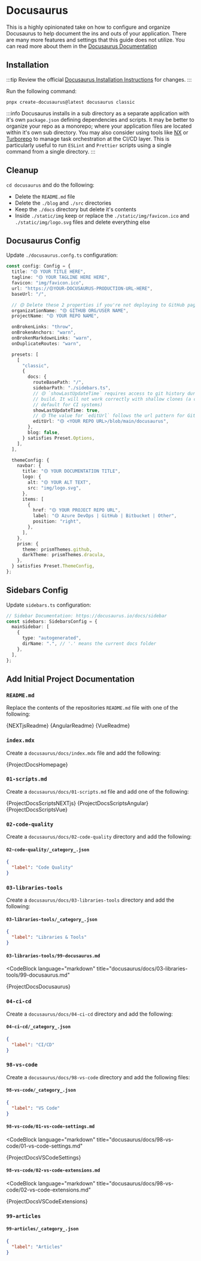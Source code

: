 
# Docusaurus

This is a highly opinionated take on how to configure and organize Docusaurus to help document the ins and outs of your application. There are many more features and settings that this guide does not utilize. You can read more about them in the [Docusaurus Documentation](https://docusaurus.io/)

## Installation

:::tip
Review the official [Docusaurus Installation Instructions](https://docusaurus.io/docs) for changes.
:::

Run the following command:

```terminal
pnpx create-docusaurus@latest docusaurus classic
```

:::info
Docusaurus installs in a sub directory as a separate application with it's own `package.json` defining dependencies and scripts. It may be better to organize your repo as a monorepo; where your application files are located within it's own sub directory. You may also consider using tools like [NX](https://nx.dev/) or [Turborepo](https://turborepo.com/docs) to manage task orchestration at the CI/CD layer. This is particularly useful to run `ESLint` and `Prettier` scripts using a single command from a single directory.
:::

## Cleanup

`cd docusaurus` and do the following:

- Delete the `README.md` file
- Delete the `./blog` and `./src` directories
- Keep the `./docs` directory but delete it's contents
- Inside `./static/img` keep or replace the `./static/img/favicon.ico` and `./static/img/logo.svg` files and delete everything else

## Docusaurus Config

Update `./docusaurus.confg.ts` configuration:

```ts title="docusaurus.confg.ts"
const config: Config = {
  title: "🟡 YOUR TITLE HERE",
  tagline: "🟡 YOUR TAGLINE HERE HERE",
  favicon: "img/favicon.ico",
  url: "https://🟡YOUR-DOCUSAURUS-PRODUCTION-URL-HERE",
  baseUrl: "/",

  // 🟡 Delete these 2 properties if you're not deploying to GitHub pages
  organizationName: "🟡 GITHUB ORG/USER NAME",
  projectName: "🟡 YOUR REPO NAME",

  onBrokenLinks: "throw",
  onBrokenAnchors: "warn",
  onBrokenMarkdownLinks: "warn",
  onDuplicateRoutes: "warn",

  presets: [
    [
      "classic",
      {
        docs: {
          routeBasePath: "/",
          sidebarPath: "./sidebars.ts",
          // 🟡 `showLastUpdateTime` requires access to git history during the
          // build. It will not work correctly with shallow clones (a common
          // default for CI systems)
          showLastUpdateTime: true,
          // 🟡 The value for `editUrl` follows the url pattern for GitHub repos. Other repos may differ
          editUrl: "🟡 <YOUR REPO URL>/blob/main/docusaurus",
        },
        blog: false,
      } satisfies Preset.Options,
    ],
  ],

  themeConfig: {
    navbar: {
      title: "🟡 YOUR DOCUMENTATION TITLE",
      logo: {
        alt: "🟡 YOUR ALT TEXT",
        src: "img/logo.svg",
      },
      items: [
        {
          href: "🟡 YOUR PROJECT REPO URL",
          label: "🟡 Azure DevOps | GitHub | Bitbucket | Other",
          position: "right",
        },
      ],
    },
    prism: {
      theme: prismThemes.github,
      darkTheme: prismThemes.dracula,
    },
  } satisfies Preset.ThemeConfig,
};
```

## Sidebars Config

Update `sidebars.ts` configuration:

```ts title="sidebars.ts"
// Sidebar Documentation: https://docusaurus.io/docs/sidebar
const sidebars: SidebarsConfig = {
  mainSidebar: [
    {
      type: "autogenerated",
      dirName: ".", // '.' means the current docs folder
    },
  ],
};
```

## Add Initial Project Documentation

### `README.md`

Replace the contents of the repositories `README.md` file with one of the following:

<Tabs>
  <TabItem value="nextjs" label="NEXT.js" default>
    <CodeBlock language="markdown" title="README.md">
      {NEXTjsReadme}
    </CodeBlock>
  </TabItem>
  <TabItem value="angular" label="Angular" default>
    <CodeBlock language="markdown" title="README.md">
      {AngularReadme}
    </CodeBlock>
  </TabItem>
  <TabItem value="vue" label="Vue" default>
    <CodeBlock language="markdown" title="README.md">
      {VueReadme}
    </CodeBlock>
  </TabItem>
</Tabs>

### `index.mdx`

Create a `docusaurus/docs/index.mdx` file and add the following:

<CodeBlock language="mdx" title="docusaurus/docs/index.mdx">
  {ProjectDocsHomepage}
</CodeBlock>

### `01-scripts.md`

Create a `docusaurus/docs/01-scripts.md` file and add one of the following:

<Tabs>
  <TabItem value="nextjs" label="NEXT.js" default>
    <CodeBlock language="markdown" title="docusaurus/docs/01-scripts.md">
      {ProjectDocsScriptsNEXTjs}
    </CodeBlock>
  </TabItem>
  <TabItem value="angular" label="Angular" default>
    <CodeBlock language="markdown" title="docusaurus/docs/01-scripts.md">
      {ProjectDocsScriptsAngular}
    </CodeBlock>
  </TabItem>
  <TabItem value="vue" label="Vue" default>
    <CodeBlock language="markdown" title="docusaurus/docs/01-scripts.md">
      {ProjectDocsScriptsVue}
    </CodeBlock>
  </TabItem>
</Tabs>

### `02-code-quality`

Create a `docusaurus/docs/02-code-quality` directory and add the following:

#### `02-code-quality/_category_.json`

```json title="docusaurus/docs/02-code-quality/_category_.json"
{
  "label": "Code Quality"
}
```

### `03-libraries-tools`

Create a `docusaurus/docs/03-libraries-tools` directory and add the following:

#### `03-libraries-tools/_category_.json`

```json title="docusaurus/docs/03-libraries-tools/_category_.json"
{
  "label": "Libraries & Tools"
}
```

#### `03-libraries-tools/99-docusaurus.md`

<CodeBlock
  language="markdown"
  title="docusaurus/docs/03-libraries-tools/99-docusaurus.md"
>
  {ProjectDocsDocusaurus}
</CodeBlock>

### `04-ci-cd`

Create a `docusaurus/docs/04-ci-cd` directory and add the following:

#### `04-ci-cd/_category_.json`

```json title="docusaurus/docs/04-ci-cd/_category_.json"
{
  "label": "CI/CD"
}
```

### `98-vs-code`

Create a `docusaurus/docs/98-vs-code` directory and add the following files:

#### `98-vs-code/_category_.json`

```json title="docusaurus/docs/98-vs-code/_category_.json"
{
  "label": "VS Code"
}
```

#### `98-vs-code/01-vs-code-settings.md`

<CodeBlock
  language="markdown"
  title="docusaurus/docs/98-vs-code/01-vs-code-settings.md"
>
  {ProjectDocsVSCodeSettings}
</CodeBlock>

#### `98-vs-code/02-vs-code-extensions.md`

<CodeBlock
  language="markdown"
  title="docusaurus/docs/98-vs-code/02-vs-code-extensions.md"
>
  {ProjectDocsVSCodeExtensions}
</CodeBlock>

### `99-articles`

#### `99-articles/_category_.json`

```json title="docusaurus/docs/99-articles/_category_.json"
{
  "label": "Articles"
}
```
